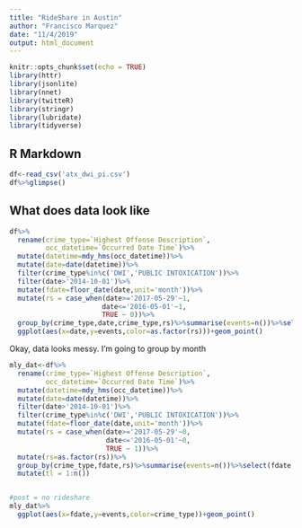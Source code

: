 ```yaml
---
title: "RideShare in Austin"
author: "Francisco Marquez"
date: "11/4/2019"
output: html_document
---
```


```r
knitr::opts_chunk$set(echo = TRUE)
library(httr)
library(jsonlite)
library(nnet)
library(twitteR)
library(stringr)
library(lubridate)
library(tidyverse)
```

## R Markdown



```r
df<-read_csv('atx_dwi_pi.csv')
df%>%glimpse()
```

## What does data look like



```r
df%>%
  rename(crime_type=`Highest Offense Description`,
         occ_datetime=`Occurred Date Time`)%>%
  mutate(datetime=mdy_hms(occ_datetime))%>%
  mutate(date=date(datetime))%>%
  filter(crime_type%in%c('DWI','PUBLIC INTOXICATION'))%>%
  filter(date>'2014-10-01')%>%
  mutate(fdate=floor_date(date,unit='month'))%>%
  mutate(rs = case_when(date>='2017-05-29'~1,
                       date<='2016-05-01'~1,
                       TRUE ~ 0))%>%
  group_by(crime_type,date,crime_type,rs)%>%summarise(events=n())%>%select(date,events,crime_type,rs)%>%
  ggplot(aes(x=date,y=events,color=as.factor(rs)))+geom_point()
```

Okay, data looks messy. I'm going to group by month

```r
mly_dat<-df%>%
  rename(crime_type=`Highest Offense Description`,
         occ_datetime=`Occurred Date Time`)%>%
  mutate(datetime=mdy_hms(occ_datetime))%>%
  mutate(date=date(datetime))%>%
  filter(date>'2014-10-01')%>%
  filter(crime_type%in%c('DWI','PUBLIC INTOXICATION'))%>%
  mutate(fdate=floor_date(date,unit='month'))%>%
  mutate(rs = case_when(date>='2017-05-29'~0,
                        date<='2016-05-01'~0,
                        TRUE ~ 1))%>%
  mutate(rs=as.factor(rs))%>%
  group_by(crime_type,fdate,rs)%>%summarise(events=n())%>%select(fdate,crime_type,rs,events)%>%ungroup()%>%
  mutate(tl = 1:n())


#post = no rideshare
mly_dat%>%
  ggplot(aes(x=fdate,y=events,color=crime_type))+geom_point()
```

